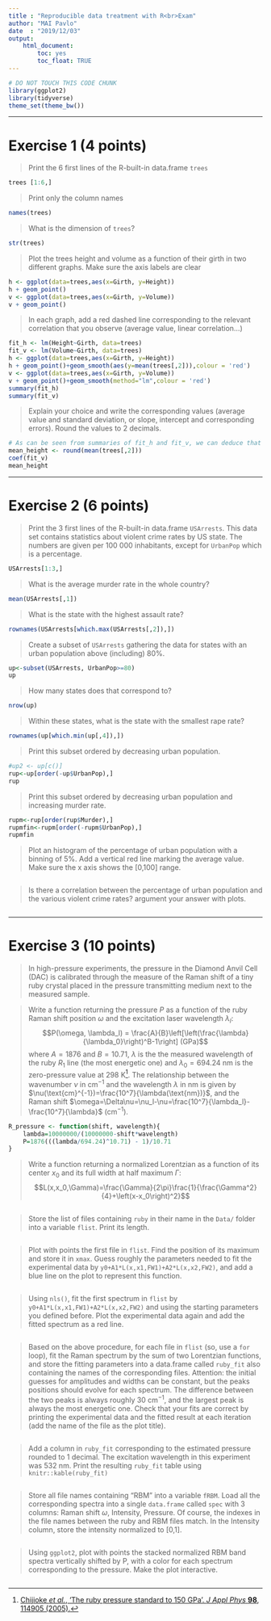 ---
title : "Reproducible data treatment with R<br>Exam"
author: "MAI Pavlo"
date  : "2019/12/03"
output: 
    html_document:
        toc: yes
        toc_float: TRUE
---

```{r}
# DO NOT TOUCH THIS CODE CHUNK
library(ggplot2)
library(tidyverse)
theme_set(theme_bw())
```

-------

# Exercise 1 (4 points)

> Print the 6 first lines of the R-built-in data.frame `trees`

```{r}
trees [1:6,]
```

> Print only the column names

```{r}
names(trees)
```

> What is the dimension of `trees`?

```{r}
str(trees)
```

> Plot the trees height and volume as a function of their girth in two different graphs. Make sure the axis labels are clear

```{r}
h <- ggplot(data=trees,aes(x=Girth, y=Height))
h + geom_point()
v <- ggplot(data=trees,aes(x=Girth, y=Volume))
v + geom_point()
```

> In each graph, add a red dashed line corresponding to the relevant correlation that you observe (average value, linear correlation...)

```{r}
fit_h <- lm(Height~Girth, data=trees)
fit_v <- lm(Volume~Girth, data=trees)
h <- ggplot(data=trees,aes(x=Girth, y=Height))
h + geom_point()+geom_smooth(aes(y=mean(trees[,2])),colour = 'red')
v <- ggplot(data=trees,aes(x=Girth, y=Volume))
v + geom_point()+geom_smooth(method="lm",colour = 'red')
summary(fit_h)
summary(fit_v)
```

> Explain your choice and write the corresponding values (average value and standard deviation, or slope, intercept and corresponding errors). Round the values to 2 decimals.

```{r}
# As can be seen from summaries of fit_h and fit_v, we can deduce that there is a strong linear relation between Volume and Grith, but little relation between Height and Grith (although it could be argued to a weak linear relation)
mean_height <- round(mean(trees[,2]))
coef(fit_v)
mean_height
```


-------

# Exercise 2 (6 points)

> Print the 3 first lines of the R-built-in data.frame `USArrests`. This data set contains statistics about violent crime rates by US state. The numbers are given per 100 000 inhabitants, except for `UrbanPop` which is a percentage.

```{r}
USArrests[1:3,]
```

> What is the average murder rate in the whole country?

```{r}
mean(USArrests[,1])
```

> What is the state with the highest assault rate?

```{r}
rownames(USArrests[which.max(USArrests[,2]),])
```

> Create a subset of `USArrests` gathering the data for states with an urban population above (including) 80%.

```{r}
up<-subset(USArrests, UrbanPop>=80)
up
```

> How many states does that correspond to?

```{r}
nrow(up)
```

> Within these states, what is the state with the smallest rape rate?

```{r}
rownames(up[which.min(up[,4]),])
```

> Print this subset ordered by decreasing urban population.

```{r}
#up2 <- up[c()]
rup<-up[order(-up$UrbanPop),]
rup
```

> Print this subset ordered by decreasing urban population and increasing murder rate.

```{r}
rupm<-rup[order(rup$Murder),]
rupmfin<-rupm[order(-rupm$UrbanPop),]
rupmfin
```

> Plot an histogram of the percentage of urban population with a binning of 5%. Add a vertical red line marking the average value. Make sure the x axis shows the [0,100] range.

```{r}

```

> Is there a correlation between the percentage of urban population and the various violent crime rates? argument your answer with plots.

```{r}

```


-------

# Exercise 3 (10 points)

> In high-pressure experiments, the pressure in the Diamond Anvil Cell (DAC) is calibrated through the measure of the Raman shift of a tiny ruby crystal placed in the pressure transmitting medium next to the measured sample.

> Write a function returning the pressure $P$ as a function of the ruby Raman shift position $\omega$ and the excitation laser wavelength $\lambda_l$:
$$P(\omega, \lambda_l) = \frac{A}{B}\left[\left(\frac{\lambda}{\lambda_0}\right)^B-1\right] (GPa)$$
where $A=1876$ and $B=10.71$, $\lambda$ is the the measured wavelength of the ruby $R_1$ line (the most energetic one) and $\lambda_0=694.24$ nm is the zero-pressure value at 298 K[^1]. The relationship between the wavenumber $\nu$ in cm$^{-1}$ and the wavelength $\lambda$ in nm is given by $\nu(\text{cm}^{-1})=\frac{10^7}{\lambda(\text{nm})}$, and the Raman shift $\omega=\Delta\nu=\nu_l-\nu=\frac{10^7}{\lambda_l}-\frac{10^7}{\lambda}$ (cm$^{-1}$).

```{r}
R_pressure <- function(shift, wavelength){
    lambda=10000000/(10000000-shift*wavelength)
    P=1876(((lambda/694.24)^10.71) - 1)/10.71
}
```

> Write a function returning a normalized Lorentzian as a function of its center $x_0$ and its full width at half maximum $\Gamma$:
> $$L(x,x_0,\Gamma)=\frac{\Gamma}{2\pi}\frac{1}{\frac{\Gamma^2}{4}+\left(x-x_0\right)^2}$$

```{r}

```

> Store the list of files containing `ruby` in their name in the `Data/` folder into a variable `flist`. Print its length.

```{r}

```

> Plot with points the first file in `flist`. Find the position of its maximum and store it in `xmax`. Guess roughly the parameters needed to fit the experimental data by `y0+A1*L(x,x1,FW1)+A2*L(x,x2,FW2)`, and add a blue line on the plot to represent this function.

```{r}

```

> Using `nls()`, fit the first spectrum in `flist` by `y0+A1*L(x,x1,FW1)+A2*L(x,x2,FW2)` and using the starting parameters you defined before. Plot the experimental data again and add the fitted spectrum as a red line.

```{r}

```

> Based on the above procedure, for each file in `flist` (so, use a `for` loop), fit the Raman spectrum by the sum of two Lorentzian functions, and store the fitting parameters into a data.frame called `ruby_fit` also containing the names of the corresponding files. Attention: the initial guesses for amplitudes and widths can be constant, but the peaks positions should evolve for each spectrum. The difference between the two peaks is always roughly 30 cm$^{-1}$, and the largest peak is always the most energetic one. Check that your fits are correct by printing the experimental data and the fitted result at each iteration (add the name of the file as the plot title).

```{r}

```

> Add a column in `ruby_fit` corresponding to the estimated pressure rounded to 1 decimal. The excitation wavelength in this experiment was 532 nm. Print the resulting `ruby_fit` table using `knitr::kable(ruby_fit)`

```{r}

```

> Store all file names containing "RBM" into a variable `fRBM`. Load all the corresponding spectra into a single `data.frame` called `spec` with 3 columns: Raman shift $\omega$, Intensity, Pressure. Of course, the indexes in the file names between the ruby and RBM files match. In the Intensity column, store the intensity normalized to [0,1].

```{r}

```

> Using `ggplot2`, plot with points the stacked normalized RBM band spectra vertically shifted by P, with a color for each spectrum corresponding to the pressure. Make the plot interactive.

```{r}

```

[^1]: [Chijioke _et al._, ‘The ruby pressure standard to 150 GPa’. _J Appl Phys_ __98__, 114905 (2005).](http://doi.org/10.1063/1.2135877)
